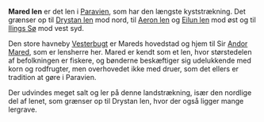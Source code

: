 {{title:Mared len}}
{{author:Laura Holmegaard}}
{{timestamp:2009-09-19T19:52:08Z}}
{{copyright:Mared len}}
'''Mared len''' er det len i [[Paravien]], som har den længste kyststrækning. Det grænser op til [[Drystan len]] mod nord, til [[Aeron len]] og [[Eilun len]] mod øst og til [[Ilings Sø]] mod vest syd.

Den store havneby [[Vesterbugt]] er Mareds hovedstad og hjem til Sir [[Andor Mared]], som er lensherre her. Mared er kendt som et len, hvor størstedelen af befolkningen er fiskere, og bønderne beskæftiger sig udelukkende med korn og rodfrugter, men overhovedet ikke med druer, som det ellers er tradition at gøre i Paravien.

Der udvindes meget salt og ler på denne landstrækning, især den nordlige del af lenet, som grænser op til Drystan len, hvor der også ligger mange lergrave.
